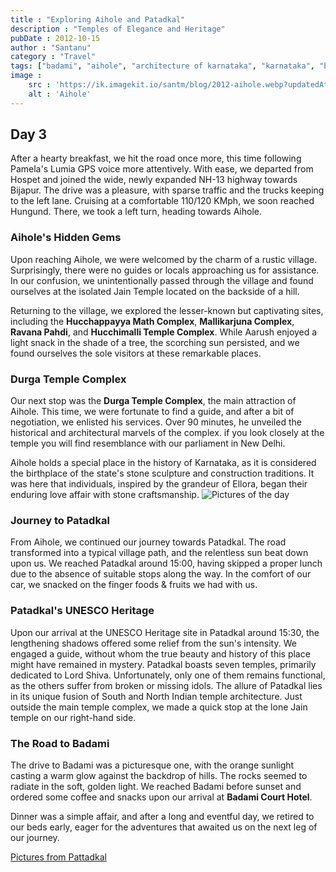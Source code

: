 ```yaml
---
title : "Exploring Aihole and Patadkal"
description : "Temples of Elegance and Heritage"
pubDate : 2012-10-15
author : "Santanu"
category : "Travel"
tags: ["badami", "aihole", "architecture of karnataka", "karnataka", "badami court", "jain temple", "mallikarjuna complex", "gps", "hucchappayya math complex"]
image :
    src : 'https://ik.imagekit.io/santm/blog/2012-aihole.webp?updatedAt=1696914507412'
    alt : 'Aihole'
---
```


## Day 3

After a hearty breakfast, we hit the road once more, this time following Pamela's Lumia GPS voice more attentively. With ease, we departed from Hospet and joined the wide, newly expanded NH-13 highway towards Bijapur. The drive was a pleasure, with sparse traffic and the trucks keeping to the left lane. Cruising at a comfortable 110/120 KMph, we soon reached Hungund. There, we took a left turn, heading towards Aihole.

### Aihole's Hidden Gems

Upon reaching Aihole, we were welcomed by the charm of a rustic village. Surprisingly, there were no guides or locals approaching us for assistance. In our confusion, we unintentionally passed through the village and found ourselves at the isolated Jain Temple located on the backside of a hill.

Returning to the village, we explored the lesser-known but captivating sites, including the **Hucchappayya Math Complex**, **Mallikarjuna Complex**, **Ravana Pahdi**, and **Hucchimalli Temple Complex**. While Aarush enjoyed a light snack in the shade of a tree, the scorching sun persisted, and we found ourselves the sole visitors at these remarkable places.

### Durga Temple Complex

Our next stop was the **Durga Temple Complex**, the main attraction of Aihole. This time, we were fortunate to find a guide, and after a bit of negotiation, we enlisted his services. Over 90 minutes, he unveiled the historical and architectural marvels of the complex. if you look closely at the temple you will find resemblance with our parliament in New Delhi. 

Aihole holds a special place in the history of Karnataka, as it is considered the birthplace of the state's stone sculpture and construction traditions. It was here that individuals, inspired by the grandeur of Ellora, began their enduring love affair with stone craftsmanship.
<Image src={pic1} alt="Pictures of the day"/>

### Journey to Patadkal

From Aihole, we continued our journey towards Patadkal. The road transformed into a typical village path, and the relentless sun beat down upon us. We reached Patadkal around 15:00, having skipped a proper lunch due to the absence of suitable stops along the way. In the comfort of our car, we snacked on the finger foods & fruits we had  with us.

### Patadkal's UNESCO Heritage

Upon our arrival at the UNESCO Heritage site in Patadkal around 15:30, the lengthening shadows offered some relief from the sun's intensity. We engaged a guide, without whom the true beauty and history of this place might have remained in mystery. Patadkal boasts seven temples, primarily dedicated to Lord Shiva. Unfortunately, only one of them remains functional, as the others suffer from broken or missing idols. The allure of Patadkal lies in its unique fusion of South and North Indian temple architecture. Just outside the main temple complex, we made a quick stop at the lone Jain temple on our right-hand side.

### The Road to Badami

The drive to Badami was a picturesque one, with the orange sunlight casting a warm glow against the backdrop of hills. The rocks seemed to radiate in the soft, golden light. We reached Badami before sunset and ordered some coffee and snacks upon our arrival at **Badami Court Hotel**.

Dinner was a simple affair, and after a long and eventful day, we retired to our beds early, eager for the adventures that awaited us on the next leg of our journey.


[Pictures from Pattadkal](http://www.flickr.com/photos/santm/sets/72157638597315665/)
